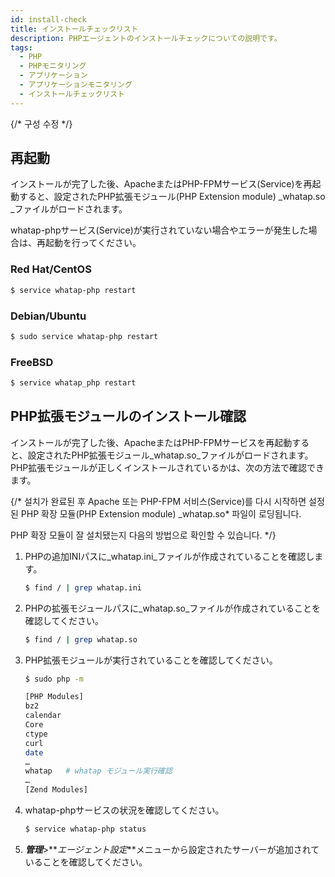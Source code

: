 ```yaml
---
id: install-check
title: インストールチェックリスト
description: PHPエージェントのインストールチェックについての説明です。
tags:
  - PHP
  - PHPモニタリング
  - アプリケーション
  - アプリケーションモニタリング
  - インストールチェックリスト
---
```


{/* 구성 수정 */}

## 再起動

インストールが完了した後、ApacheまたはPHP-FPMサービス(Service)を再起動すると、設定されたPHP拡張モジュール(PHP Extension module) _whatap.so _ファイルがロードされます。

whatap-phpサービス(Service)が実行されていない場合やエラーが発生した場合は、再起動を行ってください。

### Red Hat/CentOS

```bash title=SH
$ service whatap-php restart
```

### Debian/Ubuntu

```bash title=SH
$ sudo service whatap-php restart
```

### FreeBSD

```bash title=SH
$ service whatap_php restart
```

## PHP拡張モジュールのインストール確認

インストールが完了した後、ApacheまたはPHP-FPMサービスを再起動すると、設定されたPHP拡張モジュール_whatap.so_ファイルがロードされます。PHP拡張モジュールが正しくインストールされているかは、次の方法で確認できます。

{/* 설치가 완료된 후 Apache 또는 PHP-FPM 서비스(Service)를 다시 시작하면 설정된 PHP 확장 모듈(PHP Extension module) _whatap.so\* 파일이 로딩됩니다.

PHP 확장 모듈이 잘 설치됐는지 다음의 방법으로 확인할 수 있습니다. */}

1. PHPの追加INIパスに_whatap.ini_ファイルが作成されていることを確認します。

   ```bash title=SH
   $ find / | grep whatap.ini
   ```

2. PHPの拡張モジュールパスに_whatap.so_ファイルが作成されていることを確認してください。

   ```bash title=SH
   $ find / | grep whatap.so
   ```

3. PHP拡張モジュールが実行されていることを確認してください。

   ```bash title=SH
   $ sudo php -m

   [PHP Modules]
   bz2
   calendar
   Core
   ctype
   curl
   date
   …
   whatap   # whatap モジュール実行確認
   …
   [Zend Modules]
   ```

4. whatap-phpサービスの状況を確認してください。

   ```bash title=SH
   $ service whatap-php status
   ```

5. **_管理_**>**_エージェント設定_**メニューから設定されたサーバーが追加されていることを確認してください。 

   <ImgLang img='php-agent-list.png' />
